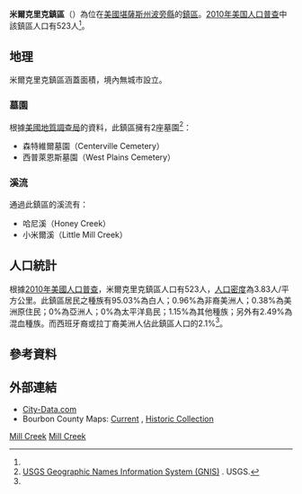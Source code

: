{{noteTA
|G1=USState
}}
{{Infobox settlement
|official_name = 米爾克里克鎮區
|native_name = Mill Creek Township
|settlement_type = 鎮區
|image_map = Map highlighting Mill Creek Township, Bourbon County, Kansas.svg
|map_caption = 米爾克里克鎮區在波旁縣的位置
|coordinates_display = inline,title
|coordinates_region = US-KS
|subdivision_type = [[世界政區索引|國家]]
|subdivision_name = [[美国|美国]]
|subdivision_type1 = [[美國行政區劃|州]]
|subdivision_name1 = [[堪薩斯州|堪薩斯州]]
|subdivision_type2 = [[堪萨斯州行政区划|縣]]
|subdivision_name2 = [[波旁縣_(堪薩斯州)|波旁縣]]
|area_total_km2 = 136.33
|area_land_km2 = 135.76
|area_water_km2 = 0.57
|area_total_sq_mi = 52.64
|area_land_sq_mi = 52.42
|area_water_sq_mi = 0.22
|area_water_percent = 0.42
|population_as_of = [[2010年美国人口普查|2010]]
|population_footnotes = <ref name=census>{{cite web|url=http://www.census.gov/geo/www/gazetteer/gazetteer2010.html|title=2010 Census Gazetteer Files|publisher=[[美国人口调查局|美国人口调查局]]|accessdate=2016-03-22|archive-url=https://web.archive.org/web/20121021075704/http://www.census.gov/geo/www/gazetteer/gazetteer2010.html|archive-date=2012-10-21|dead-url=yes}}</ref>
|population_total = 523
|population_density_km2 = auto
|elevation_footnotes = 
|elevation_m = 260
|elevation_ft = 853
|latd = 37
|latm = 54
|lats = 23
|latNS = N
|longd = 94
|longm = 49
|longs = 24
|longEW = W
|postal_code_type =
|postal_code = 
|blank_name = [[地名信息系统|GNIS]] ID
|blank_info = [http://geonames.usgs.gov/pls/gnispublic/f?p=gnispq:3:::NO::P3_FID:0474565 0474565]
|website = 
|footnotes = 
}}

'''米爾克里克鎮區'''（{{lang-en|'''Mill Creek Township'''}}）為位在[[美國|美國]][[堪薩斯州|堪薩斯州]][[波旁縣_(堪薩斯州)|波旁縣]]的[[行政鎮區|鎮區]]。[[2010年美国人口普查|2010年美国人口普查]]中該鎮區人口有523人<ref name=census/>。

==地理==
米爾克里克鎮區涵蓋面積{{convert|136.33|km2|sqmi}}，境內無城市設立。

===墓園===
根據[[美國地質調查局|美國地質調查局]]的資料，此鎮區擁有2座墓園<ref>[http://geonames.usgs.gov/domestic/index.html USGS Geographic Names Information System (GNIS)] {{Wayback|url=http://geonames.usgs.gov/domestic/index.html |date=20190428150204 }}. USGS.</ref>：
*森特維爾墓園（Centerville Cemetery）
*西普萊恩斯墓園（West Plains Cemetery）

===溪流===
通過此鎮區的溪流有：
*哈尼溪（Honey Creek）
*小米爾溪（Little Mill Creek）

==人口統計==
根據[[2010年美國人口普查|2010年美國人口普查]]，米爾克里克鎮區人口有523人，[[人口密度|人口密度]]為3.83人/平方公里。此鎮區居民之種族有95.03%為白人；0.96%為非裔美洲人；0.38%為美洲原住民；0%為亞洲人；0%為太平洋島民；1.15%為其他種族；另外有2.49%為混血種族。而西班牙裔或拉丁裔美洲人佔此鎮區人口的2.1%<ref name=census/>。

==參考資料==
{{reflist}}

==外部連結==
* [http://www.city-data.com/township/Mill-Creek-Bourbon-KS.html City-Data.com] {{Wayback|url=http://www.city-data.com/township/Mill-Creek-Bourbon-KS.html |date=20190719132837 }}
* Bourbon County Maps: [http://www.ksdot.org/burtransplan/maps/county-pdf/bourbon.PDF Current] {{Wayback|url=http://www.ksdot.org/burtransplan/maps/county-pdf/bourbon.PDF |date=20160304064302 }}, [http://www.ksdot.org/burtransplan/maps/PastPublishedCounty.asp Historic Collection] {{Wayback|url=http://www.ksdot.org/burtransplan/maps/PastPublishedCounty.asp |date=20160308180117 }}

{{波旁縣 (堪薩斯州)}}

[[Category:波旁縣鎮區_(堪薩斯州)|Mill Creek]]
[[Category:堪薩斯州鎮區|Mill Creek]]